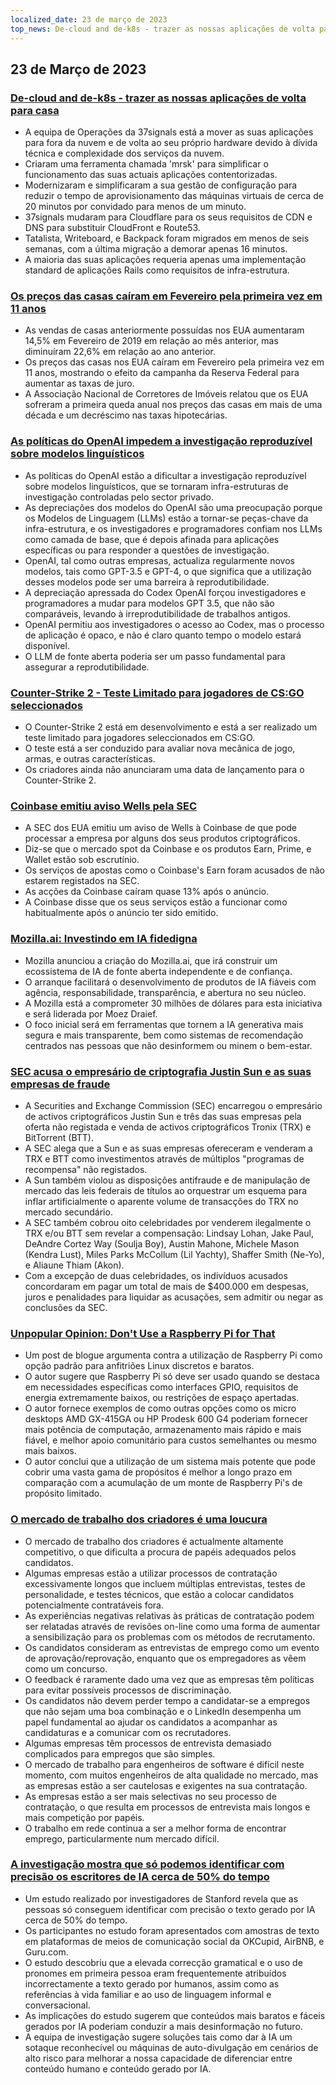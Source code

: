 ```yaml
---
localized_date: 23 de março de 2023
top_news: De-cloud and de-k8s - trazer as nossas aplicações de volta para casa
---
```




<CallToAction />

<Steps>

## 23 de Março de 2023

### [De-cloud and de-k8s - trazer as nossas aplicações de volta para casa](https://dev.37signals.com/bringing-our-apps-back-home/?ref=hackernewsgpt.com)

- A equipa de Operações da 37signals está a mover as suas aplicações para fora da nuvem e de volta ao seu próprio hardware devido à dívida técnica e complexidade dos serviços da nuvem.
- Criaram uma ferramenta chamada 'mrsk' para simplificar o funcionamento das suas actuais aplicações contentorizadas.
- Modernizaram e simplificaram a sua gestão de configuração para reduzir o tempo de aprovisionamento das máquinas virtuais de cerca de 20 minutos por convidado para menos de um minuto.
- 37signals mudaram para Cloudflare para os seus requisitos de CDN e DNS para substituir CloudFront e Route53.
- Tatalista, Writeboard, e Backpack foram migrados em menos de seis semanas, com a última migração a demorar apenas 16 minutos.
- A maioria das suas aplicações requeria apenas uma implementação standard de aplicações Rails como requisitos de infra-estrutura.

### [Os preços das casas caíram em Fevereiro pela primeira vez em 11 anos](https://www.wsj.com/articles/home-prices-fell-in-february-for-first-time-in-11-years-73df0107?ref=hackernewsgpt.com)

- As vendas de casas anteriormente possuídas nos EUA aumentaram 14,5% em Fevereiro de 2019 em relação ao mês anterior, mas diminuíram 22,6% em relação ao ano anterior.
- Os preços das casas nos EUA caíram em Fevereiro pela primeira vez em 11 anos, mostrando o efeito da campanha da Reserva Federal para aumentar as taxas de juro.
- A Associação Nacional de Corretores de Imóveis relatou que os EUA sofreram a primeira queda anual nos preços das casas em mais de uma década e um decréscimo nas taxas hipotecárias.

### [As políticas do OpenAI impedem a investigação reproduzível sobre modelos linguísticos](https://aisnakeoil.substack.com/p/openais-policies-hinder-reproducible?ref=hackernewsgpt.com)

- As políticas do OpenAI estão a dificultar a investigação reproduzível sobre modelos linguísticos, que se tornaram infra-estruturas de investigação controladas pelo sector privado.
- As depreciações dos modelos do OpenAI são uma preocupação porque os Modelos de Linguagem (LLMs) estão a tornar-se peças-chave da infra-estrutura, e os investigadores e programadores confiam nos LLMs como camada de base, que é depois afinada para aplicações específicas ou para responder a questões de investigação.
- OpenAI, tal como outras empresas, actualiza regularmente novos modelos, tais como GPT-3.5 e GPT-4, o que significa que a utilização desses modelos pode ser uma barreira à reprodutibilidade.
- A depreciação apressada do Codex OpenAI forçou investigadores e programadores a mudar para modelos GPT 3.5, que não são comparáveis, levando à irreprodutibilidade de trabalhos antigos.
- OpenAI permitiu aos investigadores o acesso ao Codex, mas o processo de aplicação é opaco, e não é claro quanto tempo o modelo estará disponível.
- O LLM de fonte aberta poderia ser um passo fundamental para assegurar a reprodutibilidade.

### [Counter-Strike 2 - Teste Limitado para jogadores de CS:GO seleccionados](https://counter-strike.net/cs2?ref=hackernewsgpt.com)

- O Counter-Strike 2 está em desenvolvimento e está a ser realizado um teste limitado para jogadores seleccionados em CS:GO.
- O teste está a ser conduzido para avaliar nova mecânica de jogo, armas, e outras características.
- Os criadores ainda não anunciaram uma data de lançamento para o Counter-Strike 2.

### [Coinbase emitiu aviso Wells pela SEC](https://www.reuters.com/legal/coinbase-issued-wells-notice-by-sec-2023-03-22/?ref=hackernewsgpt.com)

- A SEC dos EUA emitiu um aviso de Wells à Coinbase de que pode processar a empresa por alguns dos seus produtos criptográficos.
- Diz-se que o mercado spot da Coinbase e os produtos Earn, Prime, e Wallet estão sob escrutínio.
- Os serviços de apostas como o Coinbase's Earn foram acusados de não estarem registados na SEC.
- As acções da Coinbase caíram quase 13% após o anúncio.
- A Coinbase disse que os seus serviços estão a funcionar como habitualmente após o anúncio ter sido emitido.

### [Mozilla.ai: Investindo em IA fidedigna](https://blog.mozilla.org/en/mozilla/introducing-mozilla-ai-investing-in-trustworthy-ai/?ref=hackernewsgpt.com)

- Mozilla anunciou a criação do Mozilla.ai, que irá construir um ecossistema de IA de fonte aberta independente e de confiança.
- O arranque facilitará o desenvolvimento de produtos de IA fiáveis com agência, responsabilidade, transparência, e abertura no seu núcleo.
- A Mozilla está a comprometer 30 milhões de dólares para esta iniciativa e será liderada por Moez Draief.
- O foco inicial será em ferramentas que tornem a IA generativa mais segura e mais transparente, bem como sistemas de recomendação centrados nas pessoas que não desinformem ou minem o bem-estar.

### [SEC acusa o empresário de criptografia Justin Sun e as suas empresas de fraude](https://www.sec.gov/news/press-release/2023-59?ref=hackernewsgpt.com)

- A Securities and Exchange Commission (SEC) encarregou o empresário de activos criptográficos Justin Sun e três das suas empresas pela oferta não registada e venda de activos criptográficos Tronix (TRX) e BitTorrent (BTT).
- A SEC alega que a Sun e as suas empresas ofereceram e venderam a TRX e BTT como investimentos através de múltiplos "programas de recompensa" não registados.
- A Sun também violou as disposições antifraude e de manipulação de mercado das leis federais de títulos ao orquestrar um esquema para inflar artificialmente o aparente volume de transacções do TRX no mercado secundário.
- A SEC também cobrou oito celebridades por venderem ilegalmente o TRX e/ou BTT sem revelar a compensação: Lindsay Lohan, Jake Paul, DeAndre Cortez Way (Soulja Boy), Austin Mahone, Michele Mason (Kendra Lust), Miles Parks McCollum (Lil Yachty), Shaffer Smith (Ne-Yo), e Aliaune Thiam (Akon).
- Com a excepção de duas celebridades, os indivíduos acusados concordaram em pagar um total de mais de $400.000 em despesas, juros e penalidades para liquidar as acusações, sem admitir ou negar as conclusões da SEC.

### [Unpopular Opinion: Don't Use a Raspberry Pi for That](https://set-inform.com/2021/08/24/unpopular-opinion-dont-use-a-raspberry-pi-for-that/?ref=hackernewsgpt.com)

- Um post de blogue argumenta contra a utilização de Raspberry Pi como opção padrão para anfitriões Linux discretos e baratos.
- O autor sugere que Raspberry Pi só deve ser usado quando se destaca em necessidades específicas como interfaces GPIO, requisitos de energia extremamente baixos, ou restrições de espaço apertadas.
- O autor fornece exemplos de como outras opções como os micro desktops AMD GX-415GA ou HP Prodesk 600 G4 poderiam fornecer mais potência de computação, armazenamento mais rápido e mais fiável, e melhor apoio comunitário para custos semelhantes ou mesmo mais baixos.
- O autor conclui que a utilização de um sistema mais potente que pode cobrir uma vasta gama de propósitos é melhor a longo prazo em comparação com a acumulação de um monte de Raspberry Pi's de propósito limitado.

### [O mercado de trabalho dos criadores é uma loucura](https://old.reddit.com/r/ExperiencedDevs/comments/11xq5cz/the_developer_job_market_is_insane_right_now/?ref=hackernewsgpt.com)

- O mercado de trabalho dos criadores é actualmente altamente competitivo, o que dificulta a procura de papéis adequados pelos candidatos.
- Algumas empresas estão a utilizar processos de contratação excessivamente longos que incluem múltiplas entrevistas, testes de personalidade, e testes técnicos, que estão a colocar candidatos potencialmente contratáveis fora.
- As experiências negativas relativas às práticas de contratação podem ser relatadas através de revisões on-line como uma forma de aumentar a sensibilização para os problemas com os métodos de recrutamento.
- Os candidatos consideram as entrevistas de emprego como um evento de aprovação/reprovação, enquanto que os empregadores as vêem como um concurso.
- O feedback é raramente dado uma vez que as empresas têm políticas para evitar possíveis processos de discriminação.
- Os candidatos não devem perder tempo a candidatar-se a empregos que não sejam uma boa combinação e o LinkedIn desempenha um papel fundamental ao ajudar os candidatos a acompanhar as candidaturas e a comunicar com os recrutadores.
- Algumas empresas têm processos de entrevista demasiado complicados para empregos que são simples.
- O mercado de trabalho para engenheiros de software é difícil neste momento, com muitos engenheiros de alta qualidade no mercado, mas as empresas estão a ser cautelosas e exigentes na sua contratação.
- As empresas estão a ser mais selectivas no seu processo de contratação, o que resulta em processos de entrevista mais longos e mais competição por papéis.
- O trabalho em rede continua a ser a melhor forma de encontrar emprego, particularmente num mercado difícil.

### [A investigação mostra que só podemos identificar com precisão os escritores de IA cerca de 50% do tempo](https://hai.stanford.edu/news/was-written-human-or-ai-tsu?ref=hackernewsgpt.com)

- Um estudo realizado por investigadores de Stanford revela que as pessoas só conseguem identificar com precisão o texto gerado por IA cerca de 50% do tempo.
- Os participantes no estudo foram apresentados com amostras de texto em plataformas de meios de comunicação social da OKCupid, AirBNB, e Guru.com.
- O estudo descobriu que a elevada correcção gramatical e o uso de pronomes em primeira pessoa eram frequentemente atribuídos incorrectamente a texto gerado por humanos, assim como as referências à vida familiar e ao uso de linguagem informal e conversacional.
- As implicações do estudo sugerem que conteúdos mais baratos e fáceis gerados por IA poderiam conduzir a mais desinformação no futuro.
- A equipa de investigação sugere soluções tais como dar à IA um sotaque reconhecível ou máquinas de auto-divulgação em cenários de alto risco para melhorar a nossa capacidade de diferenciar entre conteúdo humano e conteúdo gerado por IA.

</Steps>
